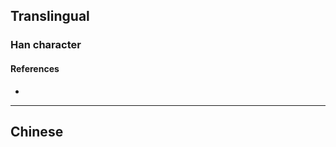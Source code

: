 {{character info}}
==Translingual==

===Han character===
{{Han char|rn=32|rad=土|as=07|sn=10|four=|canj=GBCR|ids=⿰土冏}}

====References====
* {{Han ref|kx=0230.121|hdz=10445.050|uh=57DB|ud=22491}}

----

==Chinese==
{{zh-see|坰|v}}